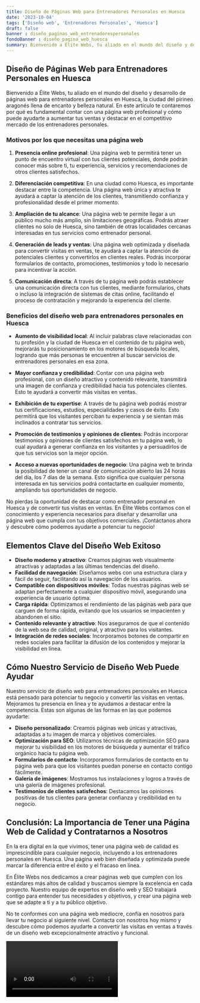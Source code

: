```yaml
---
title: Diseño de Páginas Web para Entrenadores Personales en Huesca
date: '2023-10-04'
tags: ['Diseño web', 'Entrenadores Personales', 'Huesca']
draft: false
banner : diseño_paginas_web_entrenadorespersonales
fondoBanner : diseño_pagina_web_huesca
summary: Bienvenido a Élite Webs, tu aliado en el mundo del diseño y desarrollo de páginas web para entrenadores personales en Huesca, la ciudad del pirineo aragonés llena de encanto y belleza natural. En este artículo te contaremos por qué es fundamental contar con una página web profesional y cómo puede ayudarte a aumentar tus ventas y destacar en el competitivo mercado de los entrenadores personales.
---
```


## Diseño de Páginas Web para Entrenadores Personales en Huesca

Bienvenido a Élite Webs, tu aliado en el mundo del diseño y desarrollo de páginas web para entrenadores personales en Huesca, la ciudad del pirineo aragonés llena de encanto y belleza natural. En este artículo te contaremos por qué es fundamental contar con una página web profesional y cómo puede ayudarte a aumentar tus ventas y destacar en el competitivo mercado de los entrenadores personales.

### Motivos por los que necesitas una página web

1. **Presencia online profesional**: Una página web te permitirá tener un punto de encuentro virtual con tus clientes potenciales, donde podrán conocer más sobre ti, tu experiencia, servicios y recomendaciones de otros clientes satisfechos.

2. **Diferenciación competitiva**: En una ciudad como Huesca, es importante destacar entre la competencia. Una página web única y atractiva te ayudará a captar la atención de los clientes, transmitiendo confianza y profesionalidad desde el primer momento.

3. **Ampliación de tu alcance**: Una página web te permite llegar a un público mucho más amplio, sin limitaciones geográficas. Podrás atraer clientes no solo de Huesca, sino también de otras localidades cercanas interesadas en tus servicios como entrenador personal.

4. **Generación de leads y ventas**: Una página web optimizada y diseñada para convertir visitas en ventas, te ayudará a captar la atención de potenciales clientes y convertirlos en clientes reales. Podrás incorporar formularios de contacto, promociones, testimonios y todo lo necesario para incentivar la acción.

5. **Comunicación directa**: A través de tu página web podrás establecer una comunicación directa con tus clientes, mediante formularios, chats o incluso la integración de sistemas de citas online, facilitando el proceso de contratación y mejorando la experiencia del cliente.

### Beneficios del diseño web para entrenadores personales en Huesca

- **Aumento de visibilidad local**: Al incluir palabras clave relacionadas con tu profesión y la ciudad de Huesca en el contenido de tu página web, mejorarás tu posicionamiento en los motores de búsqueda locales, logrando que más personas te encuentren al buscar servicios de entrenadores personales en esa zona.

- **Mayor confianza y credibilidad**: Contar con una página web profesional, con un diseño atractivo y contenido relevante, transmitirá una imagen de confianza y credibilidad hacia tus potenciales clientes. Esto te ayudará a convertir más visitas en ventas.

- **Exhibición de tu expertise**: A través de tu página web podrás mostrar tus certificaciones, estudios, especialidades y casos de éxito. Esto permitirá que los visitantes perciban tu experiencia y se sientan más inclinados a contratar tus servicios.

- **Promoción de testimonios y opiniones de clientes**: Podrás incorporar testimonios y opiniones de clientes satisfechos en tu página web, lo cual ayudará a generar confianza en los visitantes y a persuadirlos de que tus servicios son la mejor opción.

- **Acceso a nuevas oportunidades de negocio**: Una página web te brinda la posibilidad de tener un canal de comunicación abierto las 24 horas del día, los 7 días de la semana. Esto significa que cualquier persona interesada en tus servicios podrá contactarte en cualquier momento, ampliando tus oportunidades de negocio.

No pierdas la oportunidad de destacar como entrenador personal en Huesca y de convertir tus visitas en ventas. En Élite Webs contamos con el conocimiento y experiencia necesarios para diseñar y desarrollar una página web que cumpla con tus objetivos comerciales. ¡Contáctanos ahora y descubre cómo podemos ayudarte a potenciar tu negocio!

<GifSeo />

<Cta />

## Elementos Clave del Diseño Web Exitoso

- **Diseño moderno y atractivo**: Creamos páginas web visualmente atractivas y adaptadas a las últimas tendencias del diseño. 
- **Facilidad de navegación**: Diseñamos webs con una estructura clara y fácil de seguir, facilitando así la navegación de los usuarios. 
- **Compatible con dispositivos móviles**: Todas nuestras páginas web se adaptan perfectamente a cualquier dispositivo móvil, asegurando una experiencia de usuario óptima.
- **Carga rápida**: Optimizamos el rendimiento de las páginas web para que carguen de forma rápida, evitando que los usuarios se impacienten y abandonen el sitio.
- **Contenido relevante y atractivo**: Nos aseguramos de que el contenido de la web sea de calidad, original, y atractivo para los visitantes.
- **Integración de redes sociales**: Incorporamos botones de compartir en redes sociales para facilitar la difusión de los contenidos y mejorar la visibilidad en línea.

## Cómo Nuestro Servicio de Diseño Web Puede Ayudar

Nuestro servicio de diseño web para entrenadores personales en Huesca está pensado para potenciar tu negocio y convertir las visitas en ventas. Mejoramos tu presencia en línea y te ayudamos a destacar entre la competencia. Estas son algunas de las formas en las que podemos ayudarte:

- **Diseño personalizado**: Creamos páginas web únicas y atractivas, adaptadas a tu imagen de marca y objetivos comerciales.
- **Optimización para SEO**: Utilizamos técnicas de optimización SEO para mejorar tu visibilidad en los motores de búsqueda y aumentar el tráfico orgánico hacia tu página web.
- **Formularios de contacto**: Incorporamos formularios de contacto en tu página web para que los visitantes puedan ponerse en contacto contigo fácilmente.
- **Galería de imágenes**: Mostramos tus instalaciones y logros a través de una galería de imágenes profesional.
- **Testimonios de clientes satisfechos**: Destacamos las opiniones positivas de tus clientes para generar confianza y credibilidad en tu negocio.

## Conclusión: La Importancia de Tener una Página Web de Calidad y Contratarnos a Nosotros

En la era digital en la que vivimos, tener una página web de calidad es imprescindible para cualquier negocio, incluyendo a los entrenadores personales en Huesca. Una página web bien diseñada y optimizada puede marcar la diferencia entre el éxito y el fracaso en línea.

En Élite Webs nos dedicamos a crear páginas web que cumplen con los estándares más altos de calidad y buscamos siempre la excelencia en cada proyecto. Nuestro equipo de expertos en diseño web y SEO trabajará contigo para entender tus necesidades y objetivos, y crear una página web que se adapte a ti y a tu público objetivo.

No te conformes con una página web mediocre, confía en nosotros para llevar tu negocio al siguiente nivel. Contacta con nosotros hoy mismo y descubre cómo podemos ayudarte a convertir las visitas en ventas a través de un diseño web excepcionalmente atractivo y funcional.

<Video />

<CtaBot job='Entrenadores Personales' city='Huesca'/>

<Gmaps query='Huesca+españa+maps' />